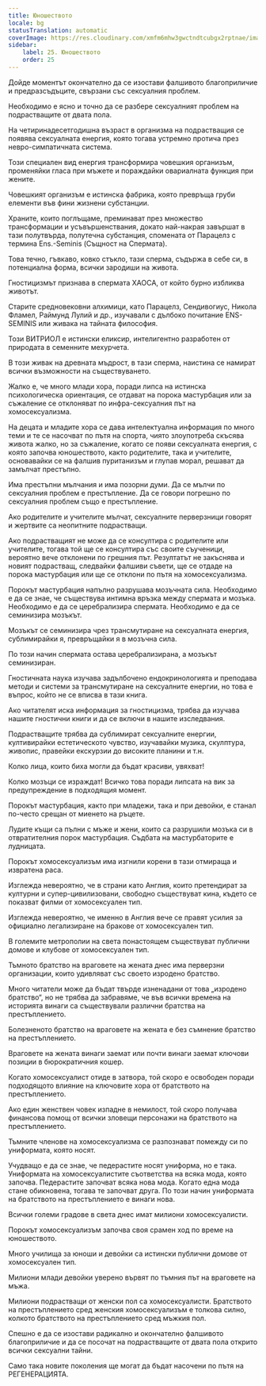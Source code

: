 ```yaml
---
title: Юношеството
locale: bg
statusTranslation: automatic
coverImage: https://res.cloudinary.com/xmfm6mhw3gwctndtcubgx2rptnae/image/upload/v1740337243/small_cover_educacion_fundamental_a051170f1c.webp
sidebar:
    label: 25. Юношеството
    order: 25
---
```

Дойде моментът окончателно да се изостави фалшивото благоприличие и предразсъдъците, свързани със сексуалния проблем.

Необходимо е ясно и точно да се разбере сексуалният проблем на подрастващите от двата пола.

На четиринадесетгодишна възраст в организма на подрастващия се появява сексуалната енергия, която тогава устремно протича през невро-симпатичната система.

Този специален вид енергия трансформира човешкия организъм, променяйки гласа при мъжете и пораждайки овариалната функция при жените.

Човешкият организъм е истинска фабрика, която превръща груби елементи във фини жизнени субстанции.

Храните, които поглъщаме, преминават през множество трансформации и усъвършенствания, докато най-накрая завършат в тази полутвърда, полутечна субстанция, спомената от Парацелз с термина Ens.-Seminis (Същност на Спермата).

Това течно, гъвкаво, ковко стъкло, тази сперма, съдържа в себе си, в потенциална форма, всички зародиши на живота.

Гностицизмът признава в спермата ХАОСА, от който бурно избликва животът.

Старите средновековни алхимици, като Парацелз, Сендивогиус, Никола Фламел, Раймунд Лулий и др., изучавали с дълбоко почитание ENS-SEMINIS или живака на тайната философия.

Този ВИТРИОЛ е истински еликсир, интелигентно разработен от природата в семенните мехурчета.

В този живак на древната мъдрост, в тази сперма, наистина се намират всички възможности на съществуването.

Жалко е, че много млади хора, поради липса на истинска психологическа ориентация, се отдават на порока мастурбация или за съжаление се отклоняват по инфра-сексуалния път на хомосексуализма.

На децата и младите хора се дава интелектуална информация по много теми и те се насочват по пътя на спорта, чиято злоупотреба скъсява живота жалко, но за съжаление, когато се появи сексуалната енергия, с която започва юношеството, както родителите, така и учителите, основавайки се на фалшив пуританизъм и глупав морал, решават да замълчат престъпно.

Има престъпни мълчания и има позорни думи. Да се мълчи по сексуалния проблем е престъпление. Да се говори погрешно по сексуалния проблем също е престъпление.

Ако родителите и учителите мълчат, сексуалните перверзници говорят и жертвите са неопитните подрастващи.

Ако подрастващият не може да се консултира с родителите или учителите, тогава той ще се консултира със своите съученици, вероятно вече отклонени по грешния път. Резултатът не закъснява и новият подрастващ, следвайки фалшиви съвети, ще се отдаде на порока мастурбация или ще се отклони по пътя на хомосексуализма.

Порокът мастурбация напълно разрушава мозъчната сила. Необходимо е да се знае, че съществува интимна връзка между спермата и мозъка. Необходимо е да се церебрализира спермата. Необходимо е да се семинизира мозъкът.

Мозъкът се семинизира чрез трансмутиране на сексуалната енергия, сублимирайки я, превръщайки я в мозъчна сила.

По този начин спермата остава церебрализирана, а мозъкът семинизиран.

Гностичната наука изучава задълбочено ендокринологията и преподава методи и системи за трансмутиране на сексуалните енергии, но това е въпрос, който не се вписва в тази книга.

Ако читателят иска информация за гностицизма, трябва да изучава нашите гностични книги и да се включи в нашите изследвания.

Подрастващите трябва да сублимират сексуалните енергии, култивирайки естетическото чувство, изучавайки музика, скулптура, живопис, правейки екскурзии до високите планини и т.н.

Колко лица, които биха могли да бъдат красиви, увяхват!

Колко мозъци се израждат! Всичко това поради липсата на вик за предупреждение в подходящия момент.

Порокът мастурбация, както при младежи, така и при девойки, е станал по-често срещан от миенето на ръцете.

Лудите къщи са пълни с мъже и жени, които са разрушили мозъка си в отвратителния порок мастурбация. Съдбата на мастурбаторите е лудницата.

Порокът хомосексуализъм има изгнили корени в тази отмираща и извратена раса.

Изглежда невероятно, че в страни като Англия, които претендират за културни и супер-цивилизовани, свободно съществуват кина, където се показват филми от хомосексуален тип.

Изглежда невероятно, че именно в Англия вече се правят усилия за официално легализиране на бракове от хомосексуален тип.

В големите метрополии на света понастоящем съществуват публични домове и клубове от хомосексуален тип.

Тъмното братство на враговете на жената днес има перверзни организации, които удивляват със своето изродено братство.

Много читатели може да бъдат твърде изненадани от това „изродено братство“, но не трябва да забравяме, че във всички времена на историята винаги са съществували различни братства на престъплението.

Болезненото братство на враговете на жената е без съмнение братство на престъплението.

Враговете на жената винаги заемат или почти винаги заемат ключови позиции в бюрократичния кошер.

Когато хомосексуалист отиде в затвора, той скоро е освободен поради подходящото влияние на ключовите хора от братството на престъплението.

Ако един женствен човек изпадне в немилост, той скоро получава финансова помощ от всички зловещи персонажи на братството на престъплението.

Тъмните членове на хомосексуализма се разпознават помежду си по униформата, която носят.

Учудващо е да се знае, че педерастите носят униформа, но е така. Униформата на хомосексуалистите съответства на всяка мода, която започва. Педерастите започват всяка нова мода. Когато една мода стане обикновена, тогава те започват друга. По този начин униформата на братството на престъплението е винаги нова.

Всички големи градове в света днес имат милиони хомосексуалисти.

Порокът хомосексуализъм започва своя срамен ход по време на юношеството.

Много училища за юноши и девойки са истински публични домове от хомосексуален тип.

Милиони млади девойки уверено вървят по тъмния път на враговете на мъжа.

Милиони подрастващи от женски пол са хомосексуалисти. Братството на престъплението сред женския хомосексуализъм е толкова силно, колкото братството на престъплението сред мъжкия пол.

Спешно е да се изостави радикално и окончателно фалшивото благоприличие и да се посочат на подрастващите от двата пола открито всички сексуални тайни.

Само така новите поколения ще могат да бъдат насочени по пътя на РЕГЕНЕРАЦИЯТА.

